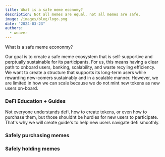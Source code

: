 ```yaml
---
title: What is a safe meme economy?
description: Not all memes are equal, not all memes are safe.
image: /images/blog/logo.png
date: "2024-03-23"
authors:
  - weaver
---
```


<Callout>What is a safe meme econonmy?</Callout>

Our goal is to create a safe meme ecosystem that is self-supportive and perptually sustainable for its participants.
For us, this means having a clear path to onboard users, banking, scalability, and waste recyling efficiency.
We want to create a structure that supports its long-term users while rewarding new-comers sustainably and in
a scalable manner. However, we are limited in how we can scale because we do not mint new tokens as new users on-board.

### DeFi Education + Guides

Not everyone understands defi, how to create tokens, or even how to purchase them, but those shouldnt be hurdles for new
users to participate. That's why we will create guide's to help new users navigate defi smoothly.

### Safely purchasing memes

### Safely holding memes

###
